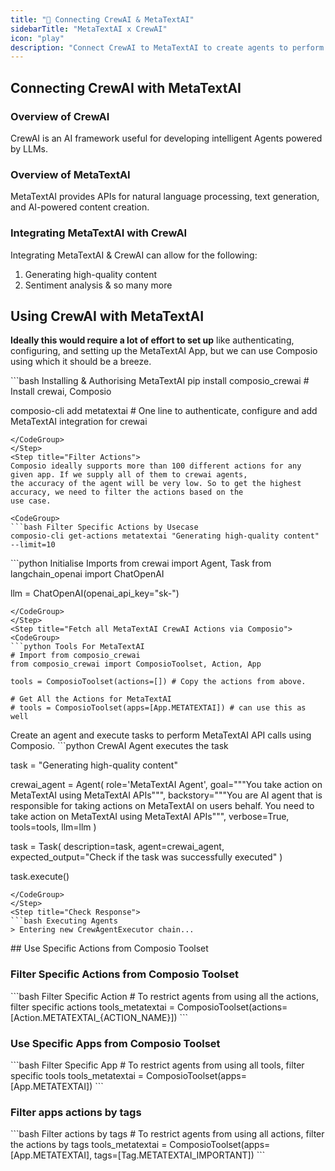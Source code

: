 ```yaml
---
title: "🚀 Connecting CrewAI & MetaTextAI"
sidebarTitle: "MetaTextAI x CrewAI"
icon: "play"
description: "Connect CrewAI to MetaTextAI to create agents to perform tasks using natural language"
---
```


## Connecting CrewAI with MetaTextAI

### Overview of CrewAI

CrewAI is an AI framework useful for developing intelligent Agents powered by LLMs.

### Overview of MetaTextAI

MetaTextAI provides APIs for natural language processing, text generation, and AI-powered content creation.

### Integrating MetaTextAI with CrewAI

Integrating MetaTextAI & CrewAI can allow for the following:

1. Generating high-quality content
2. Sentiment analysis
& so many more

## Using CrewAI with MetaTextAI

<Steps>
<Step title="Setting Up the Environment">

**Ideally this would require a lot of effort to set up** like authenticating, configuring, and setting up the MetaTextAI App, but we can use Composio using which it should be a breeze.

<CodeGroup>
```bash Installing & Authorising MetaTextAI
pip install composio_crewai # Install crewai, Composio 

composio-cli add metatextai # One line to authenticate, configure and add MetaTextAI integration for crewai
```
</CodeGroup>
</Step>
<Step title="Filter Actions">
Composio ideally supports more than 100 different actions for any given app. If we supply all of them to crewai agents, 
the accuracy of the agent will be very low. So to get the highest accuracy, we need to filter the actions based on the 
use case.

<CodeGroup>
```bash Filter Specific Actions by Usecase
composio-cli get-actions metatextai "Generating high-quality content" --limit=10
```
</CodeGroup>

</Step>
<Step title="Import Base Packages">

<CodeGroup>
```python Initialise Imports
from crewai import Agent, Task
from langchain_openai import ChatOpenAI

llm = ChatOpenAI(openai_api_key="sk-<OPENAI KEY>")
```
</CodeGroup>
</Step>
<Step title="Fetch all MetaTextAI CrewAI Actions via Composio">
<CodeGroup>
```python Tools For MetaTextAI
# Import from composio_crewai
from composio_crewai import ComposioToolset, Action, App

tools = ComposioToolset(actions=[]) # Copy the actions from above. 

# Get All the Actions for MetaTextAI
# tools = ComposioToolset(apps=[App.METATEXTAI]) # can use this as well
```
</CodeGroup>
</Step>
<Step title="Execute the Agent">
Create an agent and execute tasks to perform MetaTextAI API calls using Composio. 
<CodeGroup>
```python CrewAI Agent executes the task

task = "Generating high-quality content"

crewai_agent = Agent(
    role='MetaTextAI Agent',
    goal="""You take action on MetaTextAI using MetaTextAI APIs""",
    backstory="""You are AI agent that is responsible for taking actions on MetaTextAI on users behalf. You need to take action on MetaTextAI using MetaTextAI APIs""",
    verbose=True,
    tools=tools,
    llm=llm
)

task = Task(
    description=task,
    agent=crewai_agent,
    expected_output="Check if the task was successfully executed"
)

task.execute()
```
</CodeGroup>
</Step>
<Step title="Check Response">
```bash Executing Agents
> Entering new CrewAgentExecutor chain...
```
</Step>
</Steps>
## Use Specific Actions from Composio Toolset

### Filter Specific Actions from Composio Toolset

<CodeGroup>
```bash Filter Specific Action
# To restrict agents from using all the actions, filter specific actions
tools_metatextai = ComposioToolset(actions=[Action.METATEXTAI_{ACTION_NAME}])
```
</CodeGroup>

### Use Specific Apps from Composio Toolset
<CodeGroup>
```bash Filter Specific App
# To restrict agents from using all tools, filter specific tools
tools_metatextai = ComposioToolset(apps=[App.METATEXTAI])
```
</CodeGroup>

### Filter apps actions by tags 
<CodeGroup>
```bash Filter actions by tags
# To restrict agents from using all actions, filter the actions by tags
tools_metatextai = ComposioToolset(apps=[App.METATEXTAI], tags=[Tag.METATEXTAI_IMPORTANT])
```
</CodeGroup>